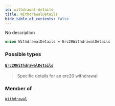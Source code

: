 ```yaml
---
id: withdrawal-details
title: WithdrawalDetails
hide_table_of_contents: false
---
```








No description

```graphql
union WithdrawalDetails = Erc20WithdrawalDetails
```


### Possible types

#### [`Erc20WithdrawalDetails`](/docs/testnet/graphql/objects/erc-20-withdrawal-details) <Badge class="secondary" text="object"/>
> Specific details for an erc20 withdrawal
> 



### Member of

[`Withdrawal`](/docs/testnet/graphql/objects/withdrawal)  <Badge class="secondary" text="object"/>



